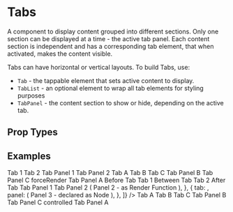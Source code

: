 
# Tabs

<AssetCard className='float-right margin' component={Tabs} />

A component to display content grouped into different sections. Only one section can be displayed at a time - the active tab panel. Each content section is independent and has a corresponding tab element, that when activated, makes the content visible.

Tabs can have horizontal or vertical layouts. To build Tabs, use:

- `Tab` - the tappable element that sets active content to display.
- `TabList` - an optional element to wrap all tab elements for styling purposes
- `TabPanel` - the content section to show or hide, depending on the active tab.

## Prop Types

<PropsTable component={Tabs} />

## Examples
<CodeExample desc='Horizontal Tabs'>
  <Tabs className='border radius'>
    <TabList middle>
      <Tab>Tab 1</Tab>
      <Tab>Tab 2</Tab>
    </TabList>
    <View>
      <TabPanel className='padding'>
        Tab Panel 1
      </TabPanel>
      <TabPanel className='padding'>
        Tab Panel 2
      </TabPanel>
    </View>
  </Tabs>
</CodeExample>

<CodeExample desc='Vertical Tabs with Unordered ID'>
  <Tabs vertical>
    <TabList>
      <Tab id='A'>Tab A</Tab>
      <Tab id='B'>Tab B</Tab>
      <Tab id='C'>Tab C</Tab>
    </TabList>
    <TabPanel id='B' className='padding bg-shade'>
      Tab Panel B
    </TabPanel>
    <TabPanel id='C' className='padding bg-shade-hard'
              forceRender>
      Tab Panel C
      forceRender
    </TabPanel>
    <TabPanel id='A' className='padding bg-shade-soft'>
      Tab Panel A
    </TabPanel>
  </Tabs>
</CodeExample>

<CodeExample desc='Content Between Tabs'>
  <Tabs className='border radius'>
    <TabList middle>
      <Text className='bg-neutral padding-h'>Before Tab</Text>
      <Tab>Tab 1</Tab>
      <Text className='bg-neutral padding-h'>Between Tab</Text>
      <Tab>Tab 2</Tab>
      <Text className='bg-neutral padding-h'>After Tab</Text>
    </TabList>
    <TabPanel className='padding'>
      Tab Panel 1
    </TabPanel>
    <TabPanel className='padding'>
      Tab Panel 2
    </TabPanel>
  </Tabs>
</CodeExample>

<CodeExample desc='Custom Tab Style with an Array of Items'>
  <Tabs defaultId={1} items={[
    {
      tab: {
        className: 'btn',
        icon: 'heart',
        text: 'Tab 1',
      },
      panel: 'Panel 1 - declared as text',
    },
    {
      tab: 'Tab 2',
      panel: () => (
        <Text className='padding bg-shade-soft'>
          Panel 2 - as Render Function
        </Text>
      ),
    },
    {
      tab: <Icon className='btn' name='heart' />,
      panel: (
        <Text className='padding'>
          Panel 3 - declared as Node
        </Text>
      ),
    },
  ]} />
</CodeExample>

<CodeExample desc='Controlled Tab State'>
  <Tabs activeId='C'>
    <TabList>
      <Tab id='A'>Tab A</Tab>
      <Tab id='B'>Tab B</Tab>
      <Tab id='C'>Tab C</Tab>
    </TabList>
    <TabPanel id='B' className='padding'>
      Tab Panel B
    </TabPanel>
    <TabPanel id='C' className='padding border'>
      Tab Panel C
      controlled
    </TabPanel>
    <TabPanel id='A' className='padding'>
      Tab Panel A
    </TabPanel>
  </Tabs>
</CodeExample>
